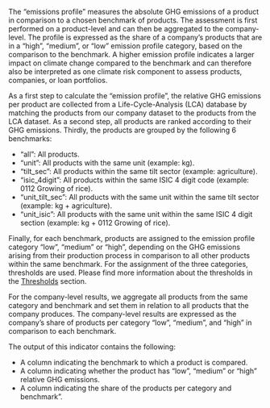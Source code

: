 The "emissions profile" measures the absolute GHG emissions of a product in
comparison to a chosen benchmark of products. The assessment is first performed
on a product-level and can then be aggregated to the company-level. The profile
is expressed as the share of a company's products that are in a "high",
"medium", or "low" emission profile category, based on the comparison to the
benchmark. A higher emission profile indicates a larger impact on climate change
compared to the benchmark and can therefore also be interpreted as one climate
risk component to assess products, companies, or loan portfolios.

As a first step to calculate the "emission profile", the relative GHG emissions
per product are collected from a Life-Cycle-Analysis (LCA) database by matching
the products from our company dataset to the products from the LCA dataset. As a
second step, all products are ranked according to their GHG emissions. Thirdly,
the products are grouped by the following 6 benchmarks:

* "all": All products.
* "unit": All products with the same unit (example: kg).
* "tilt\_sec": All products within the same tilt sector (example: agriculture).
* "isic\_4digit": All products within the same ISIC 4 digit code (example:
0112 Growing of rice).
* "unit\_tilt\_sec": All products with the same unit within the same tilt sector
(example: kg + agriculture).
* "unit\_isic": All products with the same unit within the same ISIC 4 digit
section (example: kg + 0112 Growing of rice).

Finally, for each benchmark, products are assigned to the emission profile
category "low", "medium" or "high", depending on the GHG emissions arising from
their production process in comparison to all other products within the same
benchmark. For the assignment of the three categories, thresholds are used.
Please find more information about the thresholds in the
[Thresholds](https://2degreesinvesting.github.io/tiltIndicator/articles/tiltIndicator.html#thresholds)
section.

For the company-level results, we aggregate all products from the same category
and benchmark and set them in relation to all products that the company
produces. The company-level results are expressed as the company's share of
products per category "low", "medium", and "high" in comparison to each
benchmark.

The output of this indicator contains the following:

* A column indicating the benchmark to which a product is compared.
* A column indicating whether the product has "low", "medium" or "high" relative
GHG emissions.
* A column indicating the share of the products per category and benchmark".
